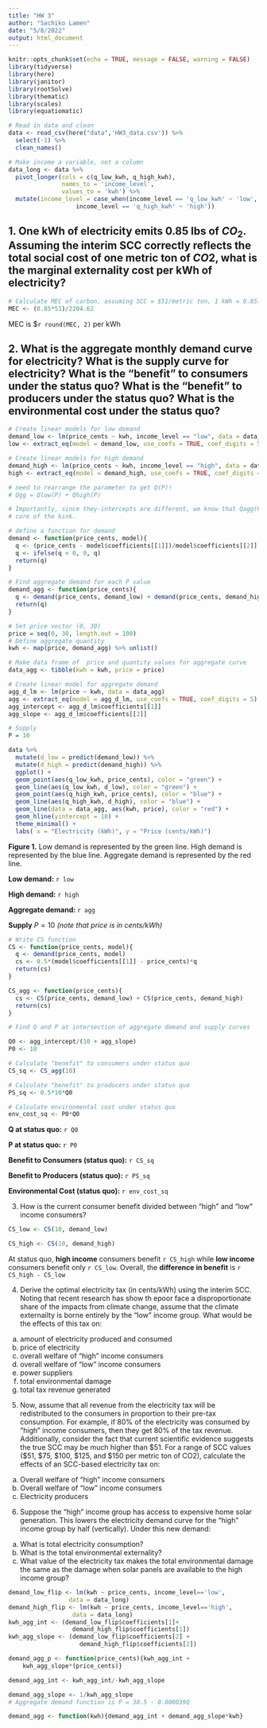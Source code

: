 ```yaml
---
title: "HW 3"
author: "Sachiko Lamen"
date: "5/8/2022"
output: html_document
---
```


```r
knitr::opts_chunk$set(echo = TRUE, message = FALSE, warning = FALSE)
library(tidyverse)
library(here)
library(janitor)
library(rootSolve)
library(thematic)
library(scales)
library(equatiomatic)
```

```r
# Read in data and clean 
data <- read_csv(here("data",'HW3_data.csv')) %>%
  select(-1) %>% 
  clean_names()

# Make income a variable, not a column
data_long <- data %>% 
  pivot_longer(cols = c(q_low_kwh, q_high_kwh),
               names_to = 'income_level',
               values_to = 'kwh') %>% 
  mutate(income_level = case_when(income_level == 'q_low_kwh' ~ 'low',
                   income_level == 'q_high_kwh' ~ 'high'))
```

## 1. One kWh of electricity emits 0.85 lbs of $CO_2$. Assuming the interim SCC correctly reflects the total social cost of one metric ton of $CO2$, what is the marginal externality cost per kWh of electricity?

```r
# Calculate MEC of carbon, assuming SCC = $51/metric ton, 1 kWh = 0.85lbs CO2
MEC <- (0.85*51)/2204.62
```

MEC is $`r round(MEC, 2)` per kWh

## 2. What is the aggregate monthly demand curve for electricity? What is the supply curve for electricity? What is the "benefit" to consumers under the status quo? What is the "benefit" to producers under the status quo? What is the environmental cost under the status quo?

```r
# Create linear models for low demand
demand_low <- lm(price_cents ~ kwh, income_level == "low", data = data_long)
low <- extract_eq(model = demand_low, use_coefs = TRUE, coef_digits = 5)

# Create linear models for high demand
demand_high <- lm(price_cents ~ kwh, income_level == "high", data = data_long)
high <- extract_eq(model = demand_high, use_coefs = TRUE, coef_digits = 5)

# need to rearrange the parameter to get Q(P)! 
# Qgg = Qlow(P) + Qhigh(P) 

# Importantly, since they-intercepts are different, we know that Qagg(P) will have a kink. I include an ifelse() statement to take
# care of the kink.

# define a function for demand 
demand <- function(price_cents, model){
  q <- (price_cents - model$coefficients[[1]])/model$coefficients[[2]]
  q <- ifelse(q < 0, 0, q)
  return(q)
}

# Find aggregate demand for each P value
demand_agg <- function(price_cents){
  q <- demand(price_cents, demand_low) + demand(price_cents, demand_high)
  return(q)
}

# Set price vector (0, 30)
price = seq(0, 30, length.out = 100)
# Define aggregate quantity
kwh <- map(price, demand_agg) %>% unlist()

# Make data frame of  price and quantity values for aggregate curve
data_agg <- tibble(kwh = kwh, price = price)

# Create linear model for aggregate demand
agg_d_lm <- lm(price ~ kwh, data = data_agg)
agg <- extract_eq(model = agg_d_lm, use_coefs = TRUE, coef_digits = 5)
agg_intercept <- agg_d_lm$coefficients[[1]]
agg_slope <- agg_d_lm$coefficients[[2]]

# Supply
P = 10

data %>%
  mutate(d_low = predict(demand_low)) %>%
  mutate(d_high = predict(demand_high)) %>%
  ggplot() +
  geom_point(aes(q_low_kwh, price_cents), color = "green") + 
  geom_line(aes(q_low_kwh, d_low), color = "green") +
  geom_point(aes(q_high_kwh, price_cents), color = "blue") +
  geom_line(aes(q_high_kwh, d_high), color = "blue") +
  geom_line(data = data_agg, aes(kwh, price), color = "red") +
  geom_hline(yintercept = 10) +
  theme_minimal() +
  labs( x = "Electricity (kWh)", y = "Price (cents/kWh)")

```

**Figure 1.** Low demand is represented by the green line. High demand is represented by the blue line. Aggregate demand is represented by the red line.

**Low demand:** `r low`

**High demand:** `r high`

**Aggregate demand: ** `r agg`

**Supply** $P = 10$ *(note that price is in cents/kWh)*

```r
# Write CS function
CS <- function(price_cents, model){
  q <- demand(price_cents, model)
  cs <- 0.5*(model$coefficients[[1]] - price_cents)*q
  return(cs)
}

CS_agg <- function(price_cents){
  cs <- CS(price_cents, demand_low) + CS(price_cents, demand_high)
  return(cs)
}

# Find Q and P at intersection of aggregate demand and supply curves 

Q0 <- agg_intercept/(10 + agg_slope)
P0 <- 10

# Calculate "benefit" to consumers under status quo
CS_sq <- CS_agg(10)

# Calculate "benefit" to producers under status quo
PS_sq <- 0.5*10*Q0

# Calculate environmental cost under status quo
env_cost_sq <- P0*Q0
```
**Q at status quo:** `r Q0`

**P at status quo:** `r P0`

**Benefit to Consumers (status quo):** `r CS_sq`

**Benefit to Producers (status quo):** `r PS_sq`

**Environmental Cost (status quo):** `r env_cost_sq`

3. How is the current consumer benefit divided between "high" and "low" income consumers?

```r
CS_low <- CS(10, demand_low) 

CS_high <- CS(10, demand_high)
```
At status quo, **high income** consumers benefit `r CS_high` while **low income** consumers benefit only `r CS_low`. Overall, the **difference in benefit** is `r CS_high - CS_low`

4. Derive the optimal electricity tax (in cents/kWh) using the interim SCC. Noting that recent research has show th epoor face a disproportionate share of the impacts from climate change, assume that the climate externailty is borne entirely by the "low" income group. What would be the effects of this tax on:
a) amount of electricity produced and consumed
b) price of electricity
c) overall welfare of "high" income consumers
d) overall welfare of "low" income consumers
e) power suppliers
f) total environmental damage
g) total tax revenue generated

5. Now, assume that all revenue from the electricity tax will be redistributed to the consumers in
proportion to their pre-tax consumption. For example, if 80% of the electricity was consumed
by “high” income consumers, then they get 80% of the tax revenue. Additionally, consider the
fact that current scientific evidence suggests the true SCC may be much higher than $51. For
a range of SCC values ($51, $75, $100, $125, and $150 per metric ton of CO2), calculate the
effects of an SCC-based electricity tax on:
(a) Overall welfare of “high” income consumers
(b) Overall welfare of “low” income consumers
(c) Electricity producers


6. Suppose the “high” income group has access to expensive home solar generation. This lowers
the electricity demand curve for the “high” income group by half (vertically). Under this new
demand:
(a) What is total electricity consumption?
(b) What is the total environmental externality?
(c) What value of the electricity tax makes the total environmental damage the same as the
damage when solar panels are available to the high income group?

```r
demand_low_flip <- lm(kwh ~ price_cents, income_level=='low', 
                 data = data_long) 
demand_high_flip <- lm(kwh ~ price_cents, income_level=='high',
                  data = data_long) 
kwh_agg_int <- (demand_low_flip$coefficients[1]+
                  demand_high_flip$coefficients[1])
kwh_agg_slope <- (demand_low_flip$coefficients[2] +
                    demand_high_flip$coefficients[2])

demand_agg_p <- function(price_cents){kwh_agg_int +
    kwh_agg_slope*(price_cents)}

demand_agg_int <- kwh_agg_int/-kwh_agg_slope

demand_agg_slope <- 1/kwh_agg_slope
# Aggregate demand function is P = 30.5 - 0.000039Q

demand_agg <- function(kwh){demand_agg_int + demand_agg_slope*kwh}
```

